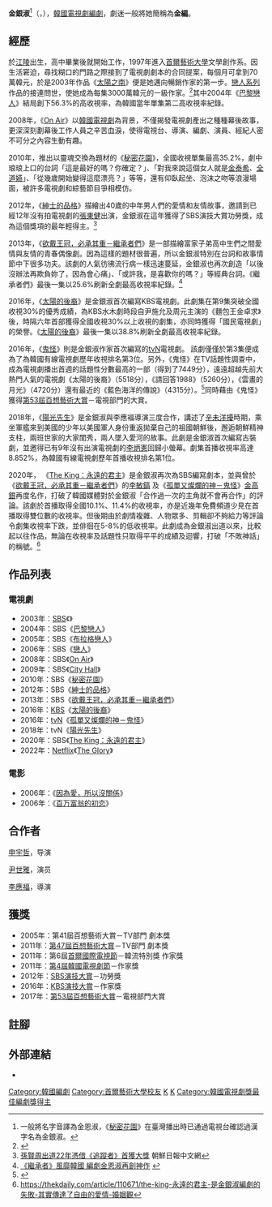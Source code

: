 {{藝人
| 姓名     = 金銀淑
| 類型     = 編劇
| 圖片     = Kim Eun sook 2016.png
| 圖片尺寸 = 
| 圖片簡介 = 
| 原名     = 
| 外文名   = 김은숙
| 外文     = ko
| 羅馬拼音 = Kim Eun-sook
| 英文名   = 
| 綽號     = 
| 其他藝名 = 
| 國籍     = {{KOR}}
| 民族     = 
| 籍貫     = 
| 出生日期 = {{birth year and age|1973}}
| 出生地點 = {{KOR}}[[江原道_(韓國)|江原道]][[江陵市|江陵市]]
| 職業     = [[編劇|編劇]]
| 語言     = [[韓語|韓語]]
| 教育程度 = [[首爾藝術大學|首爾藝術大學]]文藝創作學系
| 出身地   = 
| 出道作   = 
| 出道日期 = 2003年
| 代表作   = 
| 活躍年代 = 
| 親屬 = 丈夫：崔尚賢 <br /> 女兒：崔敏智（2006年出生）
| 經紀公司 = Hwa & Dam Pictures
}}

{{Infobox Korean name
|hangul = 김은숙
|hanja = {{linktext|金|銀|淑}}
}}

'''金銀淑'''<ref>一般將名字音譯為金恩淑，《[[秘密花園_(韓國電視劇)|秘密花園]]》在臺灣播出時已通過電視台確認過漢字名為金銀淑。</ref>（{{lang-ko|김은숙}}，{{bd|1973年|catIdx=Kim金}}），[[韓國|韓國]][[電視劇|電視劇]][[編劇|編劇]]，劇迷一般將她簡稱為'''金編'''。

== 經歷 ==
於[[江陵市|江陵]]出生，高中畢業後就開始工作，1997年進入[[首爾藝術大學|首爾藝術大學]]文學創作系。因生活窘迫，尋找糊口的門路之際接到了電視劇劇本的合同提案，每個月可拿到70萬韓元，於是2003年作品《[[太陽之南|太陽之南]]》便是她邁向暢銷作家的第一步。[[SBS戀人系列|戀人系列]]作品的接連問世，使她成為每集3000萬韓元的一級作家。<ref>{{Cite web |url=http://chinese.joins.com/big5/article.do?method=detail&art_id=58829&category=003004 |title=人氣電視劇《秘密花園》的極品作家金恩淑 |accessdate=2013-07-19 |archive-date=2014-02-22 |archive-url=https://web.archive.org/web/20140222172325/http://chinese.joins.com/big5/article.do?method=detail&art_id=58829&category=003004 |dead-url=no }}</ref>其中2004年《[[巴黎戀人|巴黎戀人]]》結局創下56.3%的高收視率，為韓國當年單集第二高收視率紀錄。

2008年，《[[On_Air|On Air]]》以[[韓國電視劇|韓國電視劇]]為背景，不僅揭發電視劇產出之種種幕後故事，更深深刻劃幕後工作人員之辛苦血淚，使得電視台、導演、編劇、演員、經紀人密不可分之內容生動有趣。

2010年，推出以靈魂交換為題材的《[[秘密花園_(韓國電視劇)|秘密花園]]》，全國收視單集最高35.2%，劇中琅琅上口的台詞「這是最好的嗎？你確定？」、「對我來說這個女人就是[[金泰希|金泰希]]、[[全道嬿|全道嬿]]」、「從幾歲開始變得這麼漂亮？」等等，還有仰臥起坐、泡沫之吻等浪漫場面，被許多電視劇和綜藝節目爭相模仿。

2012年，《[[紳士的品格|紳士的品格]]》描繪出40歲的中年男人們的愛情和友情故事，邀請到已經12年沒有拍電視劇的[[張東健|張東健]]出演，金銀淑在這年獲得了SBS演技大賞功勞獎，成為這個獎項的最年輕得主。<ref>[http://cn.chosun.com/big5/site/data/html_dir/2013/01/01/20130101000007.html 孫賢周出道22年憑借《追蹤者》首獲大獎] {{Wayback|url=http://cn.chosun.com/big5/site/data/html_dir/2013/01/01/20130101000007.html |date=20130117154627 }}朝鮮日報中文網{{zh}}</ref>

2013年，《[[欲戴王冠，必承其重－繼承者們|欲戴王冠，必承其重－繼承者們]]》是一部描繪富家子弟高中生們之間愛情與友情的青春偶像劇。因為這樣的題材很普遍，所以金銀淑特別在台詞和故事情節中下很多功夫。該劇的人氣彷彿流行病一樣迅速蔓延，金銀淑也再次創造「以後沒辦法再欺負妳了，因為會心痛」、「或許我，是喜歡你的嗎？」等經典台詞。《繼承者們》最後一集以25.6%刷新全劇最高收視率紀錄。<ref>[http://ent.sina.com.cn/v/j/k/2013-12-13/12194060010.shtml 《繼承者》風靡韓國 編劇金恩淑再創神作] {{Wayback|url=http://ent.sina.com.cn/v/j/k/2013-12-13/12194060010.shtml |date=20140202200954 }}{{zh}}</ref>

2016年，《[[太陽的後裔|太陽的後裔]]》是金銀淑首次編寫KBS電視劇。此劇集在第9集突破全國收視30%的優秀成績，為KBS水木劇時段自尹施允及周元主演的《麵包王金卓求》後，時隔六年首部獲得全國收視30%以上收視的劇集，亦同時獲得「國民電視劇」的榮譽。《[[太陽的後裔|太陽的後裔]]》最後一集以38.8%刷新全劇最高收視率紀錄。

2016年，《[[孤單又燦爛的神－鬼怪|鬼怪]]》則是金銀淑作家首次編寫的[[TVN|tvN]]電視劇。 該劇僅僅於第3集便成為了為韓國有線電視劇歷年收視排名第3位。另外，《鬼怪》在TV話題性調查中，成為電視劇播出首週的話題性分數最高的一部（得到了7449分），遠遠超越先前大熱門人氣的電視劇《太陽的後裔》（5518分），《請回答1988》（5260分），《雲畫的月光》（4720分）還有最近的《藍色海洋的傳說》（4315分）。<ref>{{Cite web |url=http://www.koreastardaily.com/tc/news/88036 |title=《鬼怪》打破《太陽的後裔》紀錄 開播首週即為TV話題性冠軍 |accessdate=2016-12-18 |archive-date=2016-12-20 |archive-url=https://web.archive.org/web/20161220161852/http://www.koreastardaily.com/tc/news/88036 |dead-url=no }}</ref>同時藉由《鬼怪》獲得[[第53屆百想藝術大賞|第53屆百想藝術大賞]]－電視部門的大賞。

2018年，《[[陽光先生|陽光先生]]》是金銀淑與李應褔導演三度合作，講述了[[辛未洋擾|辛未洋擾]]時期，乘坐軍艦來到美國的少年以美國軍人身份重返拋棄自己的祖國朝鮮後，邂逅朝鮮精神支柱，兩班世家的大家閨秀，兩人墜入愛河的故事。此劇是金銀淑首次編寫古裝劇，並邀得已有9年沒有出演電視劇的[[李炳憲|李炳憲]]回歸小螢幕。劇集首播收視率高達8.852%，為韓國有線電視劇歷年首播收視排名第1位。

2020年， 《[[The_King：永遠的君主|The King：永遠的君主]]》是金銀淑再次為SBS編寫劇本，並與曾於《[[欲戴王冠，必承其重－繼承者們|欲戴王冠，必承其重－繼承者們]]》的[[李敏鎬|李敏鎬]] 及《[[孤單又燦爛的神－鬼怪|孤單又燦爛的神－鬼怪]]》[[金高銀|金高銀]]再度名作，打破了韓國媒體對於金銀淑「合作過一次的主角就不會再合作」的評論。該劇於首播取得全國10.1%、11.4%的收視率，亦是近幾年免費頻道少見在首播取得雙位數的收視率。但後期由於劇情複雜、人物眾多、剪輯卻不夠給力等評論令劇集收視率下跌，並俳徊在5-8%的低收視率。此劇成為金銀淑出道以來，比較起以往作品，無論在收視率及話題性只取得平平的成績及迴響，打破「不敗神話」的稱號。<ref> https://thekdaily.com/article/110671/the-king-永遠的君主-是金銀淑編劇的失敗-其實傳達了自由的愛情-婚姻觀</ref>

== 作品列表 ==
=== 電視劇 ===
*2003年：[[SBS_(韓國)|SBS]]《{{link-ko|太陽的南邊|태양의 남쪽}}》
*2004年：SBS《[[巴黎戀人|巴黎戀人]]》
*2005年：SBS《[[布拉格戀人|布拉格戀人]]》
*2006年：SBS《[[戀人_(2006年電視劇)|戀人]]》
*2008年：SBS《[[On_Air|On Air]]》
*2009年：SBS《[[熟女辛市長|City Hall]]》
*2010年：SBS《[[秘密花園_(韓國電視劇)|秘密花園]]》
*2012年：SBS《[[紳士的品格|紳士的品格]]》
*2013年：SBS《[[欲戴王冠，必承其重－繼承者們|欲戴王冠，必承其重－繼承者們]]》
*2016年：[[KBS|KBS]]《[[太陽的後裔|太陽的後裔]]》
*2016年：[[tvN|tvN]]《[[孤單又燦爛的神－鬼怪|孤單又燦爛的神－鬼怪]]》
*2018年：tvN《[[陽光先生|陽光先生]]》
*2020年：SBS《[[The_King：永遠的君主|The King：永遠的君主]]》
*2022年：[[Netflix|Netflix]]《[[The_Glory|The Glory]]》

=== 電影 ===
*2006年：《[[因為愛，所以沒關係|因為愛，所以沒關係]]》
*2006年：《[[百万富翁的初恋|百万富翁的初恋]]》

== 合作者 ==
[[申宇哲|申宇哲]]，导演

[[尹世雅|尹世雅]]，演员

[[李應福|李應福]]，導演

== 獲獎 ==
*2005年：第41屆百想藝術大賞－TV部門 劇本獎
*2011年：[[第47屆百想藝術大賞|第47屆百想藝術大賞]]－TV部門 劇本獎
*2011年：第6屆[[首爾國際電視節|首爾國際電視節]]－韓流特別獎 作家獎
*2011年：[[韓國電視劇節|第4屆韓國電視劇節]]－作家獎
*2012年：[[SBS演技大賞|SBS演技大賞]]－功勞獎
*2016年：[[2016_KBS演技大賞|KBS演技大賞]]－作家獎
*2017年：[[第53屆百想藝術大賞|第53屆百想藝術大賞]]－電視部門大賞

== 註腳 ==
{{reflist}}

== 外部連結 ==
*{{twitter|dramaonly}}
{{金銀淑作品}}
{{Hwa & Dam Pictures}}
{{百想藝術大賞電視部門大賞}}
{{百想藝術大賞電視部門劇本賞}}
{{authority control}}
{{DEFAULTSORT:Kim}}
[[Category:韓國編劇|Category:韓國編劇]]
[[Category:首爾藝術大學校友|Category:首爾藝術大學校友]]
[[Category:江原道出身人物|K]]
[[Category:金姓|K]]
[[Category:韓國電視劇獎最佳編劇獎得主|Category:韓國電視劇獎最佳編劇獎得主]]